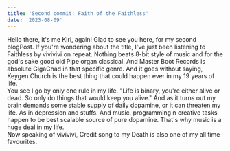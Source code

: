 ```yaml
---
title: 'Second commit: Faith of the Faithless'
date: '2023-08-09'
---
```


Hello there, it's me Kiri, again! Glad to see you here, for my second blogPost. If you're wondering about the title, I've just been listening to Faithless by vivivivi on repeat. Nothing beats 8-bit style of music and for the god's sake good old Pipe organ classical. And Master Boot Records is absolute GigaChad in that specific genre. And it goes without saying, Keygen Church is the best thing that could happen ever in my 19 years of life.  
 You see I go by only one rule in my life. "Life is binary, you're either alive or dead. So only do things that would keep you alive." And as it turns out my brain demands some stable supply of daily dopamine, or it can threaten my life. As in depression and stuffs. And music, programming n creative tasks happen to be best scalable source of pure dopamine. That's why music is a huge deal in my life.  
 Now speaking of vivivivi, Credit song to my Death
 is also one of my all time favourites.  
 